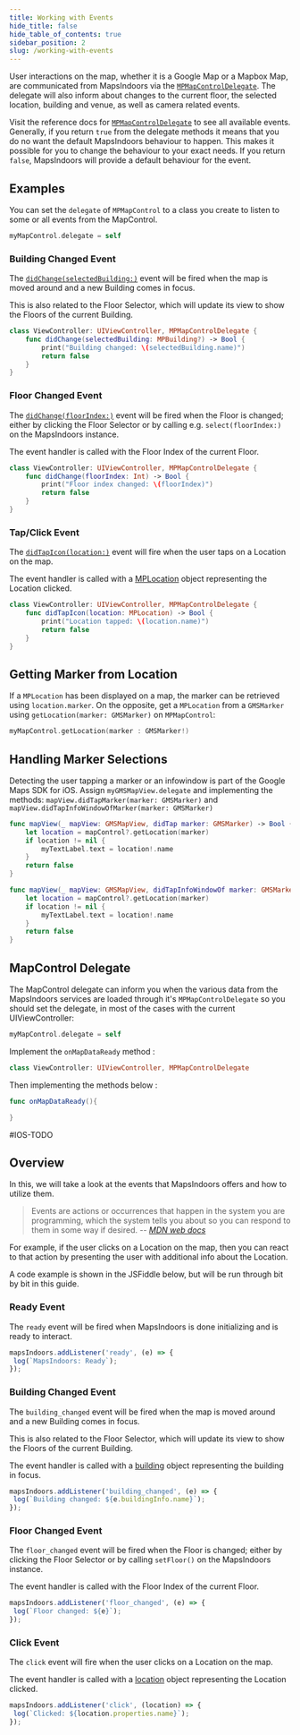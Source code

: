 ```yaml
---
title: Working with Events
hide_title: false
hide_table_of_contents: true
sidebar_position: 2
slug: /working-with-events
---
```



<Tabs groupId="map-working-with-events">

User interactions on the map, whether it is a Google Map or a Mapbox Map, are communicated from MapsIndoors via the [`MPMapControlDelegate`](https://app.mapsindoors.com/mapsindoors/reference/ios/4.1.3/documentation/mapsindoors/mpmapcontroldelegate).
The delegate will also inform about changes to the current floor, the selected location, building and venue, as well as camera related events.

Visit the reference docs for [`MPMapControlDelegate`](https://app.mapsindoors.com/mapsindoors/reference/ios/4.1.3/documentation/mapsindoors/mpmapcontroldelegate) to see all available events. Generally, if you return `true` from the delegate methods it means that you do no want the default MapsIndoors behaviour to happen. This makes it possible for you to change the behaviour to your exact needs. If you return `false`, MapsIndoors will provide a default behaviour for the event.

## Examples

You can set the `delegate` of `MPMapControl` to a class you create to listen to some or all events from the MapControl.

```swift
myMapControl.delegate = self
```

### Building Changed Event

The [`didChange(selectedBuilding:)`](https://app.mapsindoors.com/mapsindoors/reference/ios/4.1.3/documentation/mapsindoors/mpmapcontroldelegate/didchange(selectedbuilding:)) event will be fired when the map is moved around and a new Building comes in focus.

This is also related to the Floor Selector, which will update its view to show the Floors of the current Building.

```swift
class ViewController: UIViewController, MPMapControlDelegate {
    func didChange(selectedBuilding: MPBuilding?) -> Bool {
        print("Building changed: \(selectedBuilding.name)")
        return false
    }
}
```

### Floor Changed Event

The [`didChange(floorIndex:)`](https://app.mapsindoors.com/mapsindoors/reference/ios/4.1.3/documentation/mapsindoors/mpmapcontroldelegate/didchange(floorindex:)) event will be fired when the Floor is changed; either by clicking the Floor Selector or by calling e.g. `select(floorIndex:)` on the MapsIndoors instance.

The event handler is called with the Floor Index of the current Floor.

```swift
class ViewController: UIViewController, MPMapControlDelegate {
    func didChange(floorIndex: Int) -> Bool {
        print("Floor index changed: \(floorIndex)")
        return false
    }
}
```

### Tap/Click Event

The [`didTapIcon(location:)`](https://app.mapsindoors.com/mapsindoors/reference/ios/4.1.3/documentation/mapsindoors/mpmapcontroldelegate/didtapicon(location:)) event will fire when the user taps on a Location on the map.

The event handler is called with a [MPLocation](https://app.mapsindoors.com/mapsindoors/reference/ios/4.1.3/documentation/mapsindoors/mplocation) object representing the Location clicked.

```swift
class ViewController: UIViewController, MPMapControlDelegate {
    func didTapIcon(location: MPLocation) -> Bool {
        print("Location tapped: \(location.name)")
        return false
    }
}
```

</TabItem>
<TabItem value="ios-v3" label="iOS v3">

## Getting Marker from Location

If a `MPLocation` has been displayed on a map, the marker can be retrieved using `location.marker`. On the opposite, get a `MPLocation` from a `GMSMarker` using `getLocation(marker: GMSMarker)` on `MPMapControl`:

```swift
myMapControl.getLocation(marker : GMSMarker!)
```

## Handling Marker Selections

Detecting the user tapping a marker or an infowindow is part of the Google Maps SDK for iOS. Assign `myGMSMapView.delegate` and implementing the methods: `mapView.didTapMarker(marker: GMSMarker)` and `mapView.didTapInfoWindowOfMarker(marker: GMSMarker)`

```swift
func mapView(_ mapView: GMSMapView, didTap marker: GMSMarker) -> Bool {
    let location = mapControl?.getLocation(marker)
    if location != nil {
        myTextLabel.text = location!.name
    }
    return false
}

func mapView(_ mapView: GMSMapView, didTapInfoWindowOf marker: GMSMarker) -> Bool {
    let location = mapControl?.getLocation(marker)
    if location != nil {
        myTextLabel.text = location!.name
    }
    return false
}
```

## MapControl Delegate
The MapControl delegate can inform you when the various data from the MapsIndoors services are loaded through it's `MPMapControlDelegate` so you should set the delegate, in most of the cases with the current UIViewController:

```swift
myMapControl.delegate = self
```

Implement the `onMapDataReady` method :

```swift
class ViewController: UIViewController, MPMapControlDelegate
```

Then implementing the methods below :

```swift
func onMapDataReady(){

}
```

</TabItem>
<TabItem value="ios-v4" label="iOS v4" default>

#IOS-TODO

</TabItem>
<TabItem value="web" label="Web v4">

## Overview

In this, we will take a look at the events that MapsIndoors offers and how to utilize them.

> Events are actions or occurrences that happen in the system you are programming, which the system tells you about so you can respond to them in some way if desired.
>-- <cite>[MDN web docs](https://developer.mozilla.org/en-US/docs/Learn/JavaScript/Building_blocks/Events)</cite>

For example, if the user clicks on a Location on the map, then you can react to that action by presenting the user with additional info about the Location.

A code example is shown in the JSFiddle below, but will be run through bit by bit in this guide.

<script async src="//jsfiddle.net/mapspeople/gex62wzn/embed/html,result/"></script>

### Ready Event

The `ready` event will be fired when MapsIndoors is done initializing and is ready to interact.

```javascript
mapsIndoors.addListener('ready', (e) => {
 log(`MapsIndoors: Ready`);
});
```

### Building Changed Event

The `building_changed` event will be fired when the map is moved around and a new Building comes in focus.

This is also related to the Floor Selector, which will update its view to show the Floors of the current Building.

The event handler is called with a [building](https://app.mapsindoors.com/mapsindoors/js/sdk/latest/docs/global.html#Building) object representing the building in focus.

```javascript
mapsIndoors.addListener('building_changed', (e) => {
 log(`Building changed: ${e.buildingInfo.name}`);
});
```

### Floor Changed Event

The `floor_changed` event will be fired when the Floor is changed; either by clicking the Floor Selector or by calling `setFloor()` on the MapsIndoors instance.

The event handler is called with the Floor Index of the current Floor.

```javascript
mapsIndoors.addListener('floor_changed', (e) => {
 log(`Floor changed: ${e}`);
});
```

### Click Event

The `click` event will fire when the user clicks on a Location on the map.

The event handler is called with a [location](https://app.mapsindoors.com/mapsindoors/js/sdk/latest/docs/global.html#Location) object representing the Location clicked.

```javascript
mapsIndoors.addListener('click', (location) => {
 log(`Clicked: ${location.properties.name}`);
});
```

</TabItem>
</Tabs>
